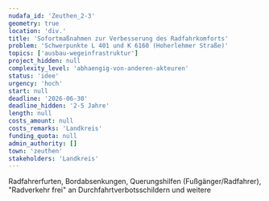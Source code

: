 ```yaml
---
nudafa_id: 'Zeuthen_2-3'
geometry: true
location: 'div.'
title: 'Sofortmaßnahmen zur Verbesserung des Radfahrkomforts'
problem: 'Schwerpunkte L 401 und K 6160 (Hoherlehmer Straße)'
topics: ['ausbau-wegeinfrastruktur']
project_hidden: null
complexity_level: 'abhaengig-von-anderen-akteuren'
status: 'idee'
urgency: 'hoch'
start: null
deadline: '2026-06-30'
deadline_hidden: '2-5 Jahre'
length: null
costs_amount: null
costs_remarks: 'Landkreis'
funding_quota: null
admin_authority: []
town: 'zeuthen'
stakeholders: 'Landkreis'
---
```


Radfahrerfurten, Bordabsenkungen, Querungshilfen (Fußgänger/Radfahrer), "Radverkehr frei" an Durchfahrtverbotsschildern und weitere
